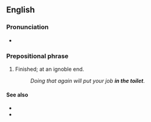 ==English==

===Pronunciation===
* {{audio|En-au-in the toilet.ogg|Audio (AU)|lang=en}}

===Prepositional phrase===
{{en-PP}}

# {{lb|en|idiomatic}} Finished; at an ignoble end.
#: ''Doing that again will put your job '''in the toilet'''''.

====See also====
* {{l|en|down the toilet}}
* {{l|en|down the drain}}